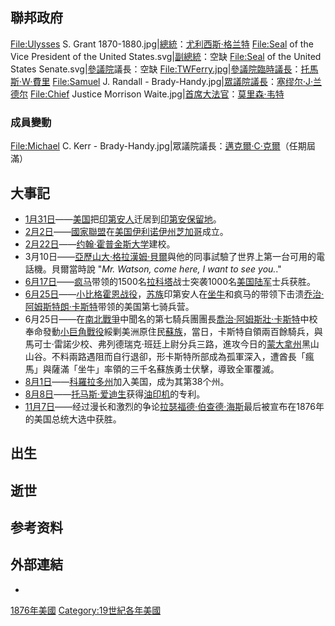 {{unreferenced|time=2016-11-18T08:16:57+00:00}}
{{USAYearTOC|1876}}
{{C21YearInTopic|1876年}}

==聯邦政府==
<gallery>
File:Ulysses S. Grant 1870-1880.jpg|[[美国总统|總統]]：[[尤利西斯·格兰特|尤利西斯·格兰特]]
File:Seal of the Vice President of the United States.svg|[[美国副总统|副總統]]：空缺
File:Seal of the United States Senate.svg|[[美国参议院|參議院]]議長：空缺
File:TWFerry.jpg|[[美國參議院臨時議長|參議院臨時議長]]：[[托馬斯·W·費里|托馬斯·W·費里]]
File:Samuel J. Randall - Brady-Handy.jpg|[[美國眾議院議長|眾議院議長]]：[[塞缪尔·J·兰德尔|塞缪尔·J·兰德尔]]
File:Chief Justice Morrison Waite.jpg|[[美国首席大法官|首席大法官]]：[[莫里森·韦特|莫里森·韦特]]
</gallery>
===成員變動===
<gallery>
File:Michael C. Kerr - Brady-Handy.jpg|眾議院議長：[[邁克爾·C·克爾|邁克爾·C·克爾]]（任期屆滿）
</gallery>

== 大事記 ==
*[[1月31日|1月31日]]——[[美国|美国]]把[[印第安人|印第安人]]迁居到[[印第安保留地|印第安保留地]]。
*[[2月2日|2月2日]]——[[國家聯盟|國家聯盟]]在[[美国|美国]][[伊利诺伊州|伊利诺伊州]][[芝加哥|芝加哥]]成立。
*[[2月22日|2月22日]]——[[约翰·霍普金斯大学|约翰·霍普金斯大学]]建校。
* 3月10日——[[亞歷山大·格拉漢姆·貝爾|亞歷山大·格拉漢姆·貝爾]]與他的同事試驗了世界上第一台可用的電話機。貝爾當時說 "''Mr. Watson, come here, I want to see you.''."
*[[6月17日|6月17日]]——[[疯马|疯马]]带领的1500名[[拉科塔|拉科塔]]战士突袭1000名[[美国陆军|美国陆军]]士兵获胜。
*[[6月25日|6月25日]]——[[小比格霍恩战役|小比格霍恩战役]]，[[苏族|苏族]]印第安人在[[坐牛|坐牛]]和疯马的带领下击溃[[乔治·阿姆斯特朗·卡斯特|乔治·阿姆斯特朗·卡斯特]]带领的美国第七骑兵营。
* 6月25日——在[[南北戰爭|南北戰爭]]中聞名的第七騎兵團團長[[喬治·阿姆斯壯·卡斯特|喬治·阿姆斯壯·卡斯特]]中校奉命發動[[小大角戰役|小巨角戰役]]綏剿美洲原住民[[蘇族|蘇族]]，當日，卡斯特自領兩百餘騎兵，與馬可士·雷諾少校、弗列德瑞克·班廷上尉分兵三路，進攻今日的[[蒙大拿州|蒙大拿州]]黑山山谷。不料兩路遇阻而自行退卻，形卡斯特所部成為孤軍深入，遭酋長「瘋馬」與薩滿「坐牛」率領的三千名蘇族勇士伏擊，導致全軍覆滅。
*[[8月1日|8月1日]]——[[科羅拉多州|科羅拉多州]]加入美国，成为其第38个州。
*[[8月8日|8月8日]]——[[托马斯·爱迪生|托马斯·爱迪生]]获得[[油印机|油印机]]的专利。
*[[11月7日|11月7日]]——经过漫长和激烈的争论[[拉瑟福德·伯查德·海斯|拉瑟福德·伯查德·海斯]]最后被宣布在1876年的美国总统大选中获胜。

== 出生 ==

== 逝世 ==

== 参考资料 ==
{{reflist|2}}

==外部連結==
* {{Commons category-inline}}

{{北美洲主題|1876年}}

[[Category:1876年美國|]]
[[Category:19世紀各年美國|Category:19世紀各年美國]]